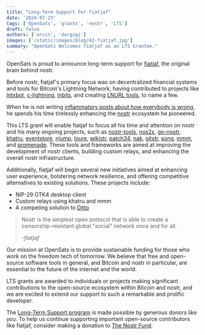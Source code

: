 ```yaml
---
title: "Long-Term Support For fiatjaf"
date: '2024-07-23'
tags: ['OpenSats', 'grants', 'nostr', 'LTS']
draft: false
authors: ['arvin', 'dergigi']
images: ['/static/images/blog/42-fiatjaf.jpg']
summary: "OpenSats Welcomes fiatjaf as an LTS Grantee."
---
```


OpenSats is proud to announce long-term support for
[fiatjaf](https://github.com/fiatjaf), the original brain behind nostr.

Before nostr, fiatjaf's primary focus was on decentralized financial systems and
tools for Bitcoin's Lightning Network, having contributed to projects like
[lntxbot](https://github.com/fiatjaf/lntxbot),
[c-lightning](https://github.com/ElementsProject/lightning/commits?author=fiatjaf),
[lnbits](https://github.com/lnbits/lnbits/commits?author=fiatjaf), and creating
[LNURL tools](https://github.com/fiatjaf/go-lnurl), to name a few.

When he is not writing [inflammatory posts about how everybody is
wrong](https://njump.me/fiatjaf.com), he spends his time tirelessly enhancing
the [nostr](https://nostr.com/) ecosystem he pioneered.

This LTS grant will enable fiatjaf to focus all his time and attention on nostr
and his many ongoing projects, such as
[nostr-tools](https://github.com/nbd-wtf/nostr-tools),
[nos2x](https://github.com/fiatjaf/nos2x),
[go-nostr](https://github.com/nbd-wtf/go-nostr),
[khatru](https://github.com/fiatjaf/khatru),
[eventstore](https://github.com/fiatjaf/eventstore),
[njump](https://njump.me/about), [loure](https://github.com/fiatjaf/loure),
[wikistr](https://github.com/fiatjaf/wikistr),
[patch34](https://github.com/fiatjaf/patch34),
[nak](https://github.com/fiatjaf/nak),
[gitstr](https://github.com/fiatjaf/gitstr),
[song](https://git.fiatjaf.com/song), [mmm](https://git.fiatjaf.com/mmm), and
[promenade](https://git.fiatjaf.com/promenade). These tools and frameworks are
aimed at improving the development of nostr clients, building custom relays, and
enhancing the overall nostr infrastructure​.

Additionally, fiatjaf will begin several new initiatives aimed at enhancing user
experience, bolstering network resilience, and offering competitive alternatives
to existing solutions.
These projects include:

- NIP-29 GTK4 desktop client
- Custom relays using khatru and mmm
- A competing solution to [Ditto](https://ditto.pub/)

> Nostr is the simplest open protocol that is able to create a
> censorship-resistant global "social" network once and for all.
>
> <cite>-fiatjaf</cite>

Our mission at OpenSats is to provide sustainable funding for those who work on
the freedom tech of tomorrow. We believe that free and open-source software
tools in general, and
Bitcoin and nostr in particular, are essential to the future of the internet and the world.

LTS grants are awarded to individuals or projects making significant
contributions to the open-source ecosystem within Bitcoin and nostr, and we are
excited to extend our support to such a remarkable and prolific developer.

The [Long-Term Support
program](/blog/nostr-lts-long-term-support-for-nostr-developers) is made
possible by generous donors like you. To help us continue supporting important
open-source contributors like fiatjaf, consider making a donation to [The Nostr
Fund](/funds/nostr).

<center>
    <DonateToNostrFundButton/>
</center>
